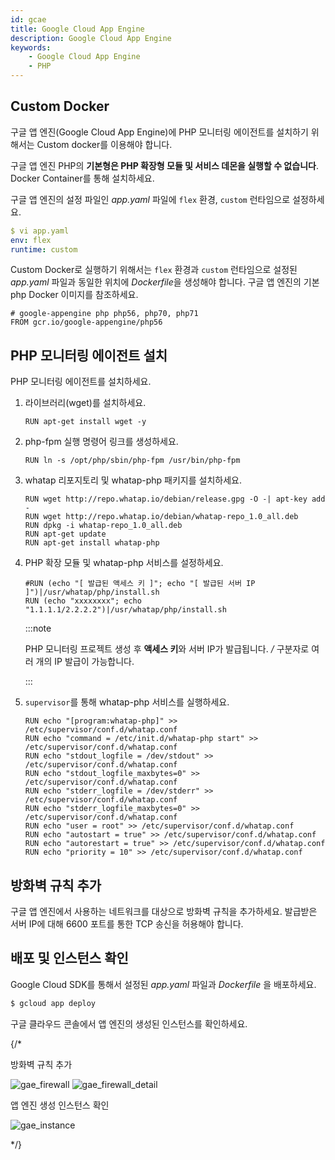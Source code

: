 ```yaml
---
id: gcae
title: Google Cloud App Engine
description: Google Cloud App Engine
keywords:
    - Google Cloud App Engine
    - PHP
---
```


## Custom Docker

구글 앱 엔진(Google Cloud App Engine)에 PHP 모니터링 에이전트를 설치하기 위해서는 Custom docker를 이용해야 합니다. 

구글 앱 엔진 PHP의 **기본형은 PHP 확장형 모듈 및 서비스 데몬을 실행할 수 없습니다**. Docker Container를 통해 설치하세요. 

구글 앱 엔진의 설정 파일인 *app.yaml* 파일에 `flex` 환경, `custom` 런타임으로 설정하세요.

```yaml title=SH
$ vi app.yaml
env: flex
runtime: custom
```

Custom Docker로 실행하기 위해서는 `flex` 환경과 `custom` 런타임으로 설정된 *app.yaml* 파일과 동일한 위치에 *Dockerfile*을 생성해야 합니다. 구글 앱 엔진의 기본 php Docker 이미지를 참조하세요.

```docker title=Docker
# google-appengine php php56, php70, php71
FROM gcr.io/google-appengine/php56
```

## PHP 모니터링 에이전트 설치

PHP 모니터링 에이전트를 설치하세요.

1. 라이브러리(wget)를 설치하세요.

    ```docker
    RUN apt-get install wget -y
    ```

1. php-fpm 실행 명령어 링크를 생성하세요.

    ```docker
    RUN ln -s /opt/php/sbin/php-fpm /usr/bin/php-fpm
    ```

1. whatap 리포지토리 및 whatap-php 패키지를 설치하세요.

    ```docker
    RUN wget http://repo.whatap.io/debian/release.gpg -O -| apt-key add -
    RUN wget http://repo.whatap.io/debian/whatap-repo_1.0_all.deb
    RUN dpkg -i whatap-repo_1.0_all.deb
    RUN apt-get update
    RUN apt-get install whatap-php
    ```

1. PHP 확장 모듈 및 whatap-php 서비스를 설정하세요.

    ```docker
    #RUN (echo "[ 발급된 액세스 키 ]"; echo "[ 발급된 서버 IP ]")|/usr/whatap/php/install.sh
    RUN (echo "xxxxxxxx"; echo "1.1.1.1/2.2.2.2")|/usr/whatap/php/install.sh
    ```

    :::note

    PHP 모니터링 프로젝트 생성 후 **액세스 키**와 서버 IP가 발급됩니다. */* 구분자로 여러 개의 IP 발급이 가능합니다.
    
    :::

1. `supervisor`를 통해 whatap-php 서비스를 실행하세요.

    ```docker
    RUN echo "[program:whatap-php]" >> /etc/supervisor/conf.d/whatap.conf
    RUN echo "command = /etc/init.d/whatap-php start" >> /etc/supervisor/conf.d/whatap.conf
    RUN echo "stdout_logfile = /dev/stdout" >> /etc/supervisor/conf.d/whatap.conf
    RUN echo "stdout_logfile_maxbytes=0" >> /etc/supervisor/conf.d/whatap.conf
    RUN echo "stderr_logfile = /dev/stderr" >> /etc/supervisor/conf.d/whatap.conf
    RUN echo "stderr_logfile_maxbytes=0" >> /etc/supervisor/conf.d/whatap.conf
    RUN echo "user = root" >> /etc/supervisor/conf.d/whatap.conf
    RUN echo "autostart = true" >> /etc/supervisor/conf.d/whatap.conf
    RUN echo "autorestart = true" >> /etc/supervisor/conf.d/whatap.conf
    RUN echo "priority = 10" >> /etc/supervisor/conf.d/whatap.conf
    ```

## 방화벽 규칙 추가

구글 앱 엔진에서 사용하는 네트워크를 대상으로 방화벽 규칙을 추가하세요. 발급받은 서버 IP에 대해 6600 포트를 통한 TCP 송신을 허용해야 합니다.

## 배포 및 인스턴스 확인

Google Cloud SDK를 통해서 설정된 *app.yaml* 파일과 *Dockerfile* 을 배포하세요.

```bash title=SH
$ gcloud app deploy
```

구글 클라우드 콘솔에서 앱 엔진의 생성된 인스턴스를 확인하세요.




{/* 

방화벽 규칙 추가 

![gae_firewall](https://img.whatap.io/media/agent_php/install/tinified/gae_firewall.png)
![gae_firewall_detail](https://img.whatap.io/media/agent_php/install/tinified/gae_firewall_detail.png)

앱 엔진 생성 인스턴스 확인

![gae_instance](https://img.whatap.io/media/agent_php/install/tinified/gae_instance.png)

*/}